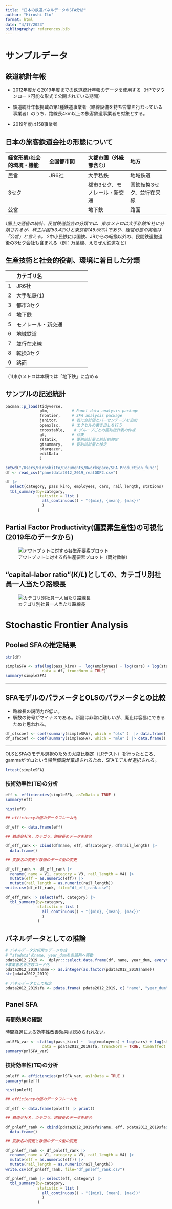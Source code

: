 ```yaml
---
title: "日本の鉄道パネルデータのSFA分析"
author: "Hiroshi Ito"
format: html
date: "4/17/2023"
bibliography: references.bib
---
```


# サンプルデータ

## 鉄道統計年報

-   2012年度から2019年度までの鉄道統計年報のデータを使用する（HPでダウンロード可能な形式で公開されている期間）

-   鉄道統計年報掲載の第1種鉄道事業者（路線設備を持ち営業を行なっている事業者）のうち、路線長4km以上の旅客鉄道事業者を対象とする。

-   2019年度は158事業者

## 日本の旅客鉄道会社の形態について

| 経営形態/社会的環境・機能 | 全国都市間 | 大都市圏（外縁部含む）        | 地方                      |
|:-----------------|:-----------------|:------------------|:-----------------|
| 民営                      | JR6社      | 大手私鉄　　　　　　          | 地域鉄道　　              |
| 3セク　　　　　　         |            | 都市3セク、モノレール・新交通 | 国鉄転換3セク、並行在来線 |
| 公営                      |            | 地下鉄 　　                   | 路面                      |

*1国土交通省の統計、民営鉄道協会の分類では、東京メトロは大手私鉄16社に分類されるが、株主は国(53.42%)と東京都(46.58%)であり、経営形態の実態は「公営」と言える。* 2中小民鉄には国鉄、JRからの転換以外の、民間鉄道撤退後の3セク会社も含まれる（例：万葉線、えちぜん鉄道など）

## 生産技術と社会的役割、環境に着目した分類

|     | カテゴリ名                  |
|----:|:----------------------------|
|   1 | JR6社                       |
|   2 | 大手私鉄(1)　　　　　　　　 |
|   3 | 都市3セク                   |
|   4 | 地下鉄                      |
|   5 | モノレール・新交通          |
|   6 | 地域鉄道                    |
|   7 | 並行在来線                  |
|   8 | 転換3セク                   |
|   9 | 路面                        |

（1)東京メトロは本稿では「地下鉄」に含める

## サンプルの記述統計

```r
pacman::p_load(tidyverse, 
               plm,          # Panel data analysis package
               frontier,     # SFA analysis package
               janitor,      # 表に合計値とパーセンテージを追加
               openxlsx,     # エクセルの書き出しを行う
               crosstable,    # グループごとの要約統計表の作成
               gt,           # 作表
               rstatix,      # 要約統計量と統計的検定
               gtsummary,    # 要約統計量と検定
               stargazer,
               editData
               )
```

```r
setwd("/Users/HiroshiIto/Documents/Rworkspace/SFA_Production_func")
df <- read_csv("paneldata2012_2019_realGDP2.csv") 
```

```r
df |> 
  select(category, pass_kiro, employees, cars, rail_length, stations) |>
  tbl_summary(by=category,
              statistic = list (
                all_continuous() ~ "({min}, {mean}, {max})"
                )
              )

```

## Partial Factor Productivity(偏要素生産性)の可視化(2019年のデータから)

![アウトプットに対する各生産要素プロット（両対数軸）](output_input_plot.png){alt="アウトプットに対する各生産要素プロット"}

## "capital-labor ratio"($K/L$)としての、カテゴリ別社員一人当たり路線長

![カテゴリ別社員一人当たり路線長](r_r_lngth_empys_ratio.png)

# Stochastic Frontier Analysis

## Pooled SFAの推定結果

```r
str(df)
```

```r
simpleSFA <- sfa(log(pass_kiro) ~  log(employees) + log(cars) + log(stations) + log(rail_length), 
                data = df, truncNorm = TRUE) 
summary(simpleSFA)
```

------------------------------------------------------------------------

## SFAモデルのパラメータとOLSのパラメータとの比較

-   路線長の説明力が低い。
-   駅数の符号がマイナスである。新設は非常に難しいが、廃止は容易にできるためと思われる。

```r
df_olscoef <- coef(summary(simpleSFA), which = "ols" )  |> data.frame() |> print()
df_sfacoef <- coef(summary(simpleSFA), which = "mle" ) |> data.frame() |> print()
```

------------------------------------------------------------------------

OLSとSFAのモデル選択のための尤度比検定（LRテスト）を行ったところ、gammaがゼロという帰無仮説が棄却されるため、SFAモデルが選択される。

```r
lrtest(simpleSFA)
```

### 技術効率性(TE)の分析

```r
eff <- efficiencies(simpleSFA, asInData = TRUE ) 
summary(eff)
```

```r
hist(eff)
```

```r
## efficiencyの値のデータフレーム化

df_eff <- data.frame(eff)
```

```r
## 鉄道会社名、カテゴリ、路線長のデータを結合

df_eff_rank <- cbind(df$name, eff, df$category, df$rail_length) |> 
  data.frame() 
```

```r
## 変数名の変更と数値のデータ型の変更

df_eff_rank <- df_eff_rank |> 
  rename( name = V1, category = V3, rail_length = V4) |> 
  mutate(eff = as.numeric(eff)) |> 
  mutate(rail_length = as.numeric(rail_length)) 
write.csv(df_eff_rank, file="df_eff_rank.csv")
```

```r
df_eff_rank |> select(eff, category) |> 
  tbl_summary(by=category,               
              statistic = list (
                all_continuous() ~ "({min}, {mean}, {max})"
                )
              )
```

## パネルデータとしての推論

```r
# パネルデータ分析用のデータ作成
# "sfadata"のname, year_dumを先頭列へ移動
pdata2012_2019 <-  dplyr:::select.data.frame(df, name, year_dum, everything())
#事業者名を正数コード化
pdata2012_2019$name <- as.integer(as.factor(pdata2012_2019$name))　
str(pdata2012_2019)

# パネルデータとして指定
pdata2012_2019sfa <- pdata.frame( pdata2012_2019, c( "name", "year_dum"))
```

## Panel SFA

### 時間効果の確認

時間経過による効率性改善効果は認められれない。

```r
pnlSFA_var <- sfa(log(pass_kiro) ~  log(employees) + log(cars) + log(stations) + log(rail_length), 
                data = pdata2012_2019sfa, truncNorm = TRUE, timeEffect = TRUE) 
summary(pnlSFA_var)
```

### 技術効率性(TE)の分析

```r
pnleff <- efficiencies(pnlSFA_var, asInData = TRUE ) 
summary(pnleff)
```

```r
hist(pnleff)
```

```r
## efficiencyの値のデータフレーム化

df_eff <- data.frame(pnleff) |> print()
```

```r
## 鉄道会社名、カテゴリ、路線長のデータを結合

df_pnleff_rank <- cbind(pdata2012_2019sfa$name, eff, pdata2012_2019sfa$category, pdata2012_2019sfa$rail_length) |> 
  data.frame() 
```

```r
## 変数名の変更と数値のデータ型の変更

df_pnleff_rank <- df_pnleff_rank |> 
  rename( name = V1, category = V3, rail_length = V4) |> 
  mutate(eff = as.numeric(eff)) |> 
  mutate(rail_length = as.numeric(rail_length)) 
write.csv(df_pnleff_rank, file="df_pnleff_rank.csv")
```

```r
df_pnleff_rank |> select(eff, category) |> 
  tbl_summary(by=category,               
              statistic = list (
                all_continuous() ~ "({min}, {mean}, {max})"
                )
              )
```
